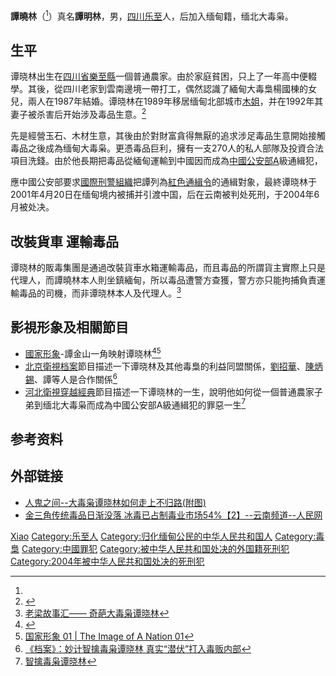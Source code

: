 {{Otheruses|谭晓林}}
'''譚曉林'''（{{bd|1962年|12月|2004年|6月25日|catIdx=T}}<ref name="news1"/>）真名'''譚明林'''，男，[[四川|四川]][[乐至|乐至]]人，后加入缅甸籍，缅北大毒枭。

== 生平 ==
谭晓林出生在[[四川省|四川省]][[樂至縣|樂至縣]]一個普通農家。由於家庭貧困，只上了一年高中便輟學。其後，從四川老家到雲南邊境一帶打工，偶然認識了緬甸大毒梟楊國棟的女兒，兩人在1987年結婚。谭晓林在1989年移居缅甸北部城市[[木姐|木姐]]，并在1992年其妻子被杀害后开始涉及毒品生意。<ref>{{Cite web |url=http://www.china.com.cn/chinese/law/596728.htm |title=人鬼之间——毒枭谭晓林如何走上不归路(图) |accessdate=2020-02-21 |archive-date=2004-08-12 |archive-url=https://web.archive.org/web/20040812134435/http://www.china.com.cn/chinese/law/596728.htm |dead-url=no }}</ref>

先是經營玉石、木材生意，其後由於對財富貪得無厭的追求涉足毒品生意開始接觸毒品之後成為缅甸大毒枭。更憑毒品巨利，擁有一支270人的私人部隊及投資合法項目洗錢。由於他長期把毒品從緬甸運輸到中國因而成為[[中國公安部|中國公安部]]A級通緝犯，

應中國公安部要求[[國際刑警組織|國際刑警組織]]把譚列為[[紅色通緝令|紅色通緝令]]的通緝對象，最終谭晓林于2001年4月20日在缅甸境内被捕并引渡中国，后在云南被判处死刑，于2004年6月被处决。

== 改裝貨車 運輸毒品 ==
谭晓林的販毒集團是通過改裝貨車水箱運輸毒品，而且毒品的所謂貨主實際上只是代理人，而譚曉林本人則坐鎮緬甸，所以毒品遭警方查獲，警方亦只能拘捕負責運輸毒品的司機，而非谭晓林本人及代理人。<ref>[https://www.youtube.com/watch?v=gIsTd2h569U 老梁故事汇—— 奇葩大毒枭谭晓林]</ref>

== 影視形象及相關節目 ==
* [[國家形象|國家形象]]-譚金山一角映射谭晓林<ref>{{Cite web |url=https://movie.douban.com/subject/3098659/ |title=国家形象 (2007) |accessdate=2018-05-20 |archive-date=2018-05-20 |archive-url=https://web.archive.org/web/20180520124226/https://movie.douban.com/subject/3098659/ |dead-url=no }}</ref><ref>[https://www.youtube.com/watch?v=tfOcfvFRLW4 国家形象 01 | The Image of A Nation 01]</ref>
* [[北京衛視|北京衛視]][[档案|档案]]節目描述一下谭晓林及其他毒梟的利益同盟關係，[[劉招華|劉招華]]、[[陳炳錫|陳炳錫]]、譚等人是合作關係<ref>[https://www.youtube.com/watch?v=w1jwsR23rLY20160726 《档案》：妙计智擒毒枭谭晓林 真实“潜伏”打入毒贩内部]</ref>
* [[河北衛視|河北衛視]][[穿越經典|穿越經典]]節目描述一下谭晓林的一生，說明他如何從一個普通農家子弟到缅北大毒枭而成為中國公安部A級通緝犯的罪惡一生<ref>[https://www.youtube.com/watch?v=pLomLiEMR_A 智擒毒枭谭晓林]</ref>

== 参考资料 ==
{{reflist
|refs=
<ref name="news1">{{cite web|url=http://czjd.czinfo.net/view.asp?id=27|title=中国头号毒品案告破内幕 揭露三大毒枭贩毒经历|deadurl=yes|archiveurl=https://web.archive.org/web/20131221032249/http://czjd.czinfo.net/view.asp?id=27|archivedate=2013-12-21|access-date=2013-12-06}}</ref>
}}
== 外部链接 ==
* [https://web.archive.org/web/20071112080832/http://news.xinhuanet.com/legal/2004-06/28/content_1550981.htm 人鬼之间--大毒枭谭晓林如何走上不归路(附图)]
* [http://yn.people.com.cn/news/yunnan/n/2012/0628/c228496-17186952-2.html 金三角传统毒品日渐没落 冰毒已占制毒业市场54%【2】--云南频道--人民网]{{Wayback|url=http://yn.people.com.cn/news/yunnan/n/2012/0628/c228496-17186952-2.html |date=20140108082030 }}

{{Authority control}}
{{DEFAULTSORT:Tan}}
[[Category:谭姓|Xiao]]
[[Category:乐至人|Category:乐至人]]
[[Category:归化缅甸公民的中华人民共和国人|Category:归化缅甸公民的中华人民共和国人]]
[[Category:毒梟|Category:毒梟]]
[[Category:中國罪犯|Category:中國罪犯]]
[[Category:被中华人民共和国处决的外国籍死刑犯|Category:被中华人民共和国处决的外国籍死刑犯]]
[[Category:2004年被中华人民共和国处决的死刑犯|Category:2004年被中华人民共和国处决的死刑犯]]